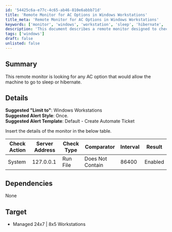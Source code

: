```yaml
---
id: '54425c6a-e77c-4c65-ab46-810e6abbb71d'
title: 'Remote Monitor for AC Options in Windows Workstations'
title_meta: 'Remote Monitor for AC Options in Windows Workstations'
keywords: ['monitor', 'windows', 'workstation', 'sleep', 'hibernate', 'alert']
description: 'This document describes a remote monitor designed to check for AC options that allow Windows workstations to go to sleep or hibernate. It includes details on suggested alert styles, templates, and the specific checks to be performed.'
tags: ['windows']
draft: false
unlisted: false
---
```

## Summary

This remote monitor is looking for any AC option that would allow the machine to go to sleep or hibernate.

## Details

**Suggested "Limit to"**: Windows Workstations  
**Suggested Alert Style**: Once.  
**Suggested Alert Template**: Default - Create Automate Ticket  

Insert the details of the monitor in the below table.

| Check Action | Server Address | Check Type | Comparator        | Interval | Result  |
|--------------|----------------|-------------|--------------------|----------|---------|
| System       | 127.0.0.1     | Run File    | Does Not Contain    | 86400    | Enabled |

## Dependencies

None

## Target

- Managed 24x7 | 8x5 Workstations












